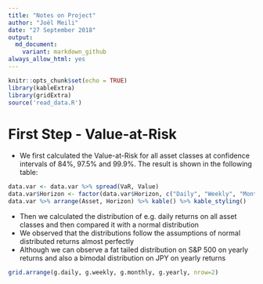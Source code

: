 ```yaml
---
title: "Notes on Project"
author: "Joël Meili"
date: "27 September 2018"
output:
  md_document:
    variant: markdown_github
always_allow_html: yes
---
```


```r
knitr::opts_chunk$set(echo = TRUE)
library(kableExtra)
library(gridExtra)
source('read_data.R')
```

# First Step - Value-at-Risk
- We first calculated the Value-at-Risk for all asset classes at confidence intervals of 84%, 97.5% and 99.9%. The result is shown in the following table:

```r
data.var <- data.var %>% spread(VaR, Value)
data.var$Horizon <- factor(data.var$Horizon, c("Daily", "Weekly", "Monthly", "Yearly"))
data.var %>% arrange(Asset, Horizon) %>% kable() %>% kable_styling()
```

- Then we calculated the distribution of e.g. daily returns on all asset classes and then compared it with a normal distribution
- We observed that the distributions follow the assumptions of normal distributed returns almost perfectly
- Although we can observe a fat tailed distribution on S&P 500 on yearly returns and also a bimodal distribution on JPY on yearly returns

```r
grid.arrange(g.daily, g.weekly, g.monthly, g.yearly, nrow=2)
```





